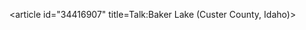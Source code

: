 <article id="34416907" title=Talk:Baker Lake (Custer County, Idaho)>
	<talkpage id="34416907" title="Talk:Baker Lake (Custer County, Idaho)">
{{WikiProjectBannerShell|1=
{{WikiProject Lakes|class=Stub|importance=Low|attention=|mapneeded=|needs-infobox=}}
{{WikiProject Geography|class=Stub|importance=Low}}
{{WikiProject United States|class=Stub|importance=Low|ID=Yes|ID-importance=Low}}
}}
	</talkpage>
</article>